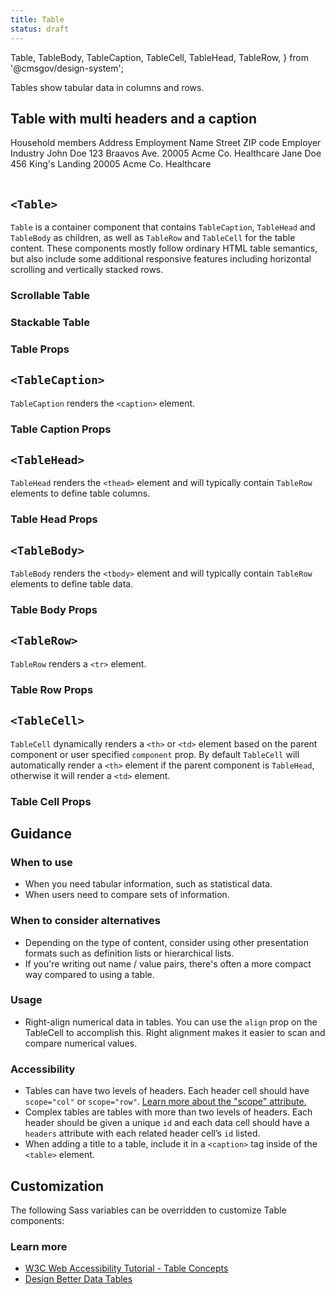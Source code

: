 ```yaml
---
title: Table
status: draft
---
```


  Table,
  TableBody,
  TableCaption,
  TableCell,
  TableHead,
  TableRow,
} from '@cmsgov/design-system';

Tables show tabular data in columns and rows.

## Table with multi headers and a caption

<EmbeddedExample>
  <Table>
    <TableCaption>Household members</TableCaption>
    <col />
    <colgroup span="2"></colgroup>
    <colgroup span="2"></colgroup>
    <TableHead>
      <TableRow>
        <TableCell component="td" rowspan="1"></TableCell>
        <TableCell component="th" colspan="2" className="ds-u-text-align--center" scope="colgroup">
          Address
        </TableCell>
        <TableCell component="th" colspan="2" className="ds-u-text-align--center" scope="colgroup">
          Employment
        </TableCell>
      </TableRow>
      <TableRow>
        <TableCell component="th" scope="col">
          Name
        </TableCell>
        <TableCell component="th" scope="col">
          Street
        </TableCell>
        <TableCell component="th" scope="col">
          ZIP code
        </TableCell>
        <TableCell component="th" scope="col">
          Employer
        </TableCell>
        <TableCell component="th" scope="col">
          Industry
        </TableCell>
      </TableRow>
    </TableHead>
    <TableBody>
      <TableRow>
        <TableCell component="th" scope="row">
          John Doe
        </TableCell>
        <TableCell component="td">123 Braavos Ave.</TableCell>
        <TableCell component="td">20005</TableCell>
        <TableCell component="td">Acme Co.</TableCell>
        <TableCell component="td">Healthcare</TableCell>
      </TableRow>
      <TableRow>
        <TableCell component="th" scope="row">
          Jane Doe
        </TableCell>
        <TableCell component="td">456 King's Landing</TableCell>
        <TableCell component="td">20005</TableCell>
        <TableCell component="td">Acme Co.</TableCell>
        <TableCell component="td">Healthcare</TableCell>
      </TableRow>
    </TableBody>
  </Table>
</EmbeddedExample>

## `<Table>`

`Table` is a container component that contains `TableCaption`, `TableHead` and `TableBody` as children,
as well as `TableRow` and `TableCell` for the table content. These components mostly follow ordinary HTML table semantics, but also include some additional
responsive features including horizontal scrolling and vertically stacked rows.

### Scrollable Table

<ResponsiveExample title="Scrollable table example" storyId="components-table--scrollable-table" />

### Stackable Table

<ResponsiveExample
  componentName="stackable table example"
  storyId="components-table--stackable-table"
/>

### Table Props

<PropTable componentName="Table" />

## `<TableCaption>`

`TableCaption` renders the `<caption>` element.

### Table Caption Props

<PropTable componentName="TableCaption" />

## `<TableHead>`

`TableHead` renders the `<thead>` element and will typically contain `TableRow` elements to define table columns.

### Table Head Props

<PropTable componentName="TableHead" />

## `<TableBody>`

`TableBody` renders the `<tbody>` element and will typically contain `TableRow` elements to define table data.

### Table Body Props

<PropTable componentName="TableBody" />

## `<TableRow>`

`TableRow` renders a `<tr>` element.

### Table Row Props

<PropTable componentName="TableRow" />

## `<TableCell>`

`TableCell` dynamically renders a `<th>` or `<td>` element based on the parent component or user specified `component` prop. By default `TableCell` will automatically render a `<th>` element if the parent component is `TableHead`, otherwise it will render a `<td>` element.

### Table Cell Props

<PropTable componentName="TableCell" />

## Guidance

### When to use

- When you need tabular information, such as statistical data.
- When users need to compare sets of information.

### When to consider alternatives

- Depending on the type of content, consider using other presentation formats such as definition lists or hierarchical lists.
- If you're writing out name / value pairs, there's often a more compact way compared to using a table.

### Usage

- Right-align numerical data in tables. You can use the `align` prop on the TableCell to accomplish this. Right alignment makes it easier to scan and compare numerical values.

### Accessibility

- Tables can have two levels of headers. Each header cell should have `scope="col"` or `scope="row"`. [Learn more about the "scope" attribute.](https://developer.mozilla.org/en-US/docs/Web/HTML/Element/th#attr-scope)
- Complex tables are tables with more than two levels of headers. Each header should be given a unique `id` and each data cell should have a `headers` attribute with each related header cell’s `id` listed.
- When adding a title to a table, include it in a `<caption>` tag inside of the `<table>` element.

## Customization

The following Sass variables can be overridden to customize Table components:

<ComponentThemeOptions
  componentname="table"
/>

### Learn more

- [W3C Web Accessibility Tutorial \- Table Concepts](https://www.w3.org/WAI/tutorials/tables/)
- [Design Better Data Tables](https://medium.com/mission-log/design-better-data-tables-430a30a00d8c)
